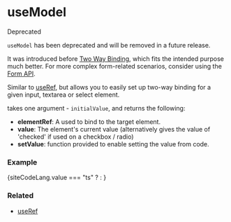 
# useModel

<CalloutBlock variant="warning">
 <span className="inline-block badge badge-warning mb-1">Deprecated</span>

  `useModel` has been deprecated and will be removed in a future release.

  It was introduced before [Two Way Binding](https://kaioken.dev/docs/api/signal#two-way-binding), which fits the intended purpose much better.
  For more complex form-related scenarios, consider using the [Form API](https://kaioken.dev/docs/api/form).

</CalloutBlock>

Similar to <a href="/docs/hooks/useRef">useRef</a>, but allows
you to easily set up two-way binding for a given input, textarea or select element.

<CodePreview data={useModelTypePreview} /> takes one argument - 
``initialValue``, and returns the following:
<ul>
  <li><b>elementRef</b>: A <CodePreview data={refTypePreview} /> used to bind to the target element.</li>
  <li><b>value</b>: The element's current value (alternatively gives the value of 'checked' if used on a checkbox / radio)</li>
  <li><b>setValue</b>: function provided to enable setting the value from code.</li>
</ul>

### Example

{siteCodeLang.value === "ts" ? <ExampleCodeTS /> : <ExampleCode />}

### Related
<ul>
  <li><a href="/docs/hooks/useRef">useRef</a></li>
</ul>
